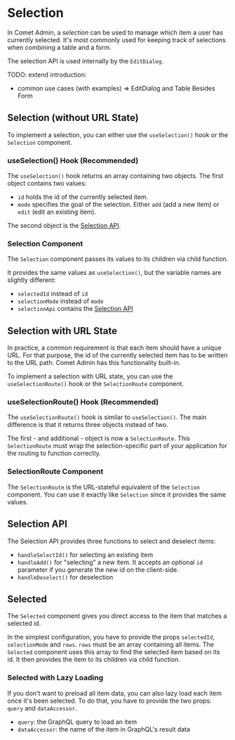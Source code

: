 
<Meta title="Docs/Components/Selection" />

# Selection

In Comet Admin, a _selection_ can be used to manage which item a user has currently selected.
It's most commonly used for keeping track of selections when combining a table and a form.

The selection API is used internally by the `EditDialog`.

TODO: extend introduction:

-   common use cases (with examples) => EditDialog and Table Besides Form

## Selection (without URL State)

To implement a selection, you can either use the `useSelection()` hook or the `Selection` component.

### useSelection() Hook (Recommended)

The `useSelection()` hook returns an array containing two objects.
The first object contains two values:

-   `id` holds the id of the currently selected item.
-   `mode` specifies the goal of the selection. Either `add` (add a new item) or `edit` (edit an existing item).

The second object is the [Selection API](#selection-api).

<Canvas>
    <Story id="stories-components-selection-useselection-hook--useselection-hook" />
</Canvas>

### Selection Component

The `Selection` component passes its values to its children via child function.

It provides the same values as `useSelection()`, but the variable names are slightly different:

-   `selectedId` instead of `id`
-   `selectionMode` instead of `mode`
-   `selectionApi` contains the [Selection API](#selection-api)

<Canvas>
    <Story id="stories-components-selection-selection-component--selection-component" />
</Canvas>

## Selection with URL State

In practice, a common requirement is that each item should have a unique URL.
For that purpose, the id of the currently selected item has to be written to the URL path.
Comet Admin has this functionality built-in.

To implement a selection with URL state, you can use the `useSelectionRoute()` hook or the `SelectionRoute` component.

### useSelectionRoute() Hook (Recommended)

The `useSelectionRoute()` hook is similar to `useSelection()`.
The main difference is that it returns three objects instead of two.

The first - and additional - object is now a `SelectionRoute`.
This `SelectionRoute` must wrap the selection-specific part of your application for the routing to function correctly.

<Canvas>
    <Story id="stories-components-selection-useselectionroute-hook--useselectionroute-hook" />
</Canvas>

### SelectionRoute Component

The `SelectionRoute` is the URL-stateful equivalent of the `Selection` component.
You can use it exactly like `Selection` since it provides the same values.

<Canvas>
    <Story id="stories-components-selection-selectionroute-component--selectionroute-component" />
</Canvas>

## Selection API

The Selection API provides three functions to select and deselect items:

-   `handleSelectId()` for selecting an existing item
-   `handleAdd()` for "selecting" a new item. It accepts an optional `id` parameter if you generate the new id on the client-side.
-   `handleDeselect()` for deselection

## Selected

The `Selected` component gives you direct access to the item that matches a selected id.

In the simplest configuration, you have to provide the props `selectedId`, `selectionMode` and `rows`.
`rows` must be an array containing all items.
The `Selected` component uses this array to find the selected item based on its id.
It then provides the item to its children via child function.

<Canvas>
    <Story id="stories-components-selection-selected--selected" />
</Canvas>

### Selected with Lazy Loading

If you don't want to preload all item data, you can also lazy load each item once it's been selected.
To do that, you have to provide the two props: `query` and `dataAccessor`.

-   `query`: the GraphQL query to load an item
-   `dataAccessor`: the name of the item in GraphQL's result data

<Canvas>
    <Story id="stories-components-selection-async-selected--async-selected" />
</Canvas>
